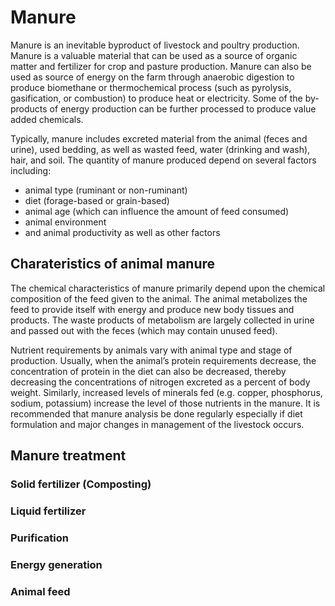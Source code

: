 # Manure

Manure is an inevitable byproduct of livestock and poultry production. Manure is a valuable material that can be used as a source of organic matter and fertilizer for crop and pasture production. Manure can also be used as source of energy on the farm through anaerobic digestion to produce biomethane or thermochemical process (such as pyrolysis, gasification, or combustion) to produce heat or electricity. Some of the by-products of energy production can be further processed to produce value added chemicals.

Typically, manure includes excreted material from the animal (feces and urine), used bedding, as well as wasted feed, water (drinking and wash), hair, and soil. The quantity of manure produced depend on several factors including:

- animal type (ruminant or non-ruminant)
- diet (forage-based or grain-based)
- animal age (which can influence the amount of feed consumed)
- animal environment
- and animal productivity as well as other factors

## Charateristics of animal manure

The chemical characteristics of manure primarily depend upon the chemical composition of the feed given to the animal. The animal metabolizes the feed to provide itself with energy and produce new body tissues and products. The waste products of metabolism are largely collected in urine and passed out with the feces (which may contain unused feed).

Nutrient requirements by animals vary with animal type and stage of production. Usually, when the animal’s protein requirements decrease, the concentration of protein in the diet can also be decreased, thereby decreasing the concentrations of nitrogen excreted as a percent of body weight. Similarly, increased levels of minerals fed (e.g. copper, phosphorus, sodium, potassium) increase the level of those nutrients in the manure. It is recommended that manure analysis be done regularly especially if diet formulation and major changes in management of the livestock occurs.

## Manure treatment
### Solid fertilizer (Composting)
### Liquid fertilizer
### Purification
### Energy generation
### Animal feed